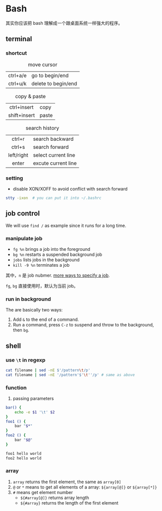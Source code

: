 



# Bash

其实你应该把 bash 理解成一个跟桌面系统一样强大的程序。





## terminal



### shortcut

|          |                     |
|:--------:|---------------------|
| ctrl+a/e | go to begin/end     |
| ctrl+u/k | delete to begin/end |
  : move cursor

|              |       |
|:------------:|-------|
|  ctrl+insert | copy  |
| shift+insert | paste |
  : copy & paste

|            |                     |
|:----------:|---------------------|
|   ctrl+r   | search backward     |
|   ctrl+s   | search forward      |
| left/right | select current line |
|    enter   | excute current line |
  : search history



### setting

- disable XON/XOFF to avoid conflict with search forward 

```bash
stty -ixon	# you can put it into ~/.bashrc
```






## job control

We will use `find /` as example since it runs for a long time.


### manipulate job

- `fg %n` brings a job into the foreground
- `bg %n` restarts a suspended background job
- `jobs` lists jobs in the background
- `kill -9 %n` terminates a job

其中，`n` 是 job nubmer. [more ways to specify a job](http://tldp.org/LDP/abs/html/x9644.html#JOBIDTABLE).

`fg`, `bg` 直接使用时，默认为当前 job。



### run in background

The are basically two ways:

1. Add `&` to the end of a command.
1. Run a command, press `C-z` to suspend and throw to the background, then `bg`.






## shell



### use `\t` in regexp

```bash
cat filename | sed -nE $'/pattern\t/p' 
cat filename | sed -nE '/pattern'$'\t''/p' # same as above
```



### function

1. passing parameters

```bash
bar() {
    echo -e $1 '\t' $2
}
foo1 () {
    bar "$*"
}
foo2 () {
    bar "$@"
}

foo1 hello world
foo2 hello world
```



### array

1. `array` returns the first element, the same as `array[0]`
1. `@` or `*` means to get all elements of a array: `${array[@]}` or `${array[*]}` 
1. `#` means get element number
   - `${#array[@]}` returns array length
   - `${#array}` returns the length of the first element



